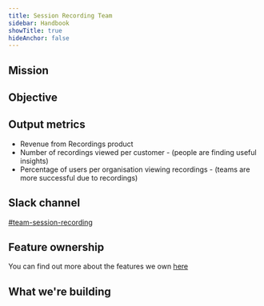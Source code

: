 ```yaml
---
title: Session Recording Team
sidebar: Handbook
showTitle: true
hideAnchor: false
---
```



<TeamMembers />

## Mission

<Mission />

## Objective

<Objectives />

## Output metrics

* Revenue from Recordings product
* Number of recordings viewed per customer - (people are finding useful insights)
* Percentage of users per organisation viewing recordings - (teams are more successful due to recordings)

## Slack channel

[#team-session-recording](https://posthog.slack.com/messages/team-session-recording)

## Feature ownership
You can find out more about the features we own [here](/handbook/engineering/feature-ownership)

## What we're building

<TeamRoadmap />